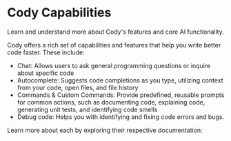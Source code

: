 # Cody Capabilities

<p className="subtitle">
  Learn and understand more about Cody's features and core AI functionality.
</p>

Cody offers a rich set of capabilities and features that help you write better code faster. These include:

- Chat: Allows users to ask general programming questions or inquire about specific code
- Autocomplete: Suggests code completions as you type, utilizing context from your code, open files, and file history
- Commands & Custom Commands: Provide predefined, reusable prompts for common actions, such as documenting code, explaining code, generating unit tests, and identifying code smells
- Debug code: Helps you with identifying and fixing code errors and bugs.

Learn more about each by exploring their respective documentation:

<QuickLinks>

<QuickLink title="Chat" icon='lightbulb' href="/cody/capabilities/chat" description="Get contextually-aware answers to codebase-specific questions." />

<QuickLink title="Autocomplete" icon='installation' href="/cody/capabilities/autocomplete" description="Learn to get contextually-aware autocompletions as you type." />

<QuickLink title="Commands & Custom Commands" icon='theming' href="/cody/capabilities/commands" description="Commands help you kick-start with reusable prompts." />

<QuickLink title="Debug Code" icon='presets' href="/cody/capabilities/debug-code" description="Identify and fix code errors and bugs." />

<QuickLink title="Cody Ignore" icon='presets' href="/cody/capabilities/ignore-context" description="Cody can ignore selected files or folders from chat and autocomplete results." />

</QuickLinks>
